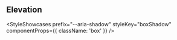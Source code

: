
## Elevation

<StyleShowcases
  prefix="--aria-shadow"
  styleKey="boxShadow"
  componentProps={{ className: 'box' }}
/>
